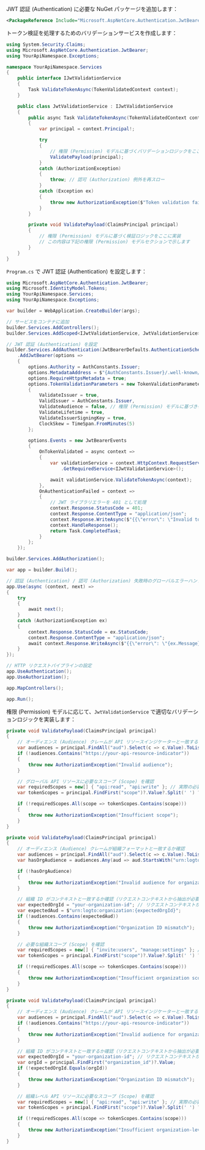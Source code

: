 
JWT 認証 (Authentication) に必要な NuGet パッケージを追加します：

```xml
<PackageReference Include="Microsoft.AspNetCore.Authentication.JwtBearer" Version="8.0.0" />
```

トークン検証を処理するためのバリデーションサービスを作成します：

```csharp title="JwtValidationService.cs"
using System.Security.Claims;
using Microsoft.AspNetCore.Authentication.JwtBearer;
using YourApiNamespace.Exceptions;

namespace YourApiNamespace.Services
{
    public interface IJwtValidationService
    {
        Task ValidateTokenAsync(TokenValidatedContext context);
    }

    public class JwtValidationService : IJwtValidationService
    {
        public async Task ValidateTokenAsync(TokenValidatedContext context)
        {
            var principal = context.Principal!;

            try
            {
                // 権限 (Permission) モデルに基づくバリデーションロジックをここに追加
                ValidatePayload(principal);
            }
            catch (AuthorizationException)
            {
                throw; // 認可 (Authorization) 例外を再スロー
            }
            catch (Exception ex)
            {
                throw new AuthorizationException($"Token validation failed: {ex.Message}", 401);
            }
        }

        private void ValidatePayload(ClaimsPrincipal principal)
        {
            // 権限 (Permission) モデルに基づく検証ロジックをここに実装
            // この内容は下記の権限 (Permission) モデルセクションで示します
        }
    }
}
```

`Program.cs` で JWT 認証 (Authentication) を設定します：

```csharp title="Program.cs"
using Microsoft.AspNetCore.Authentication.JwtBearer;
using Microsoft.IdentityModel.Tokens;
using YourApiNamespace.Services;
using YourApiNamespace.Exceptions;

var builder = WebApplication.CreateBuilder(args);

// サービスをコンテナに追加
builder.Services.AddControllers();
builder.Services.AddScoped<IJwtValidationService, JwtValidationService>();

// JWT 認証 (Authentication) を設定
builder.Services.AddAuthentication(JwtBearerDefaults.AuthenticationScheme)
    .AddJwtBearer(options =>
    {
        options.Authority = AuthConstants.Issuer;
        options.MetadataAddress = $"{AuthConstants.Issuer}/.well-known/openid_configuration";
        options.RequireHttpsMetadata = true;
        options.TokenValidationParameters = new TokenValidationParameters
        {
            ValidateIssuer = true,
            ValidIssuer = AuthConstants.Issuer,
            ValidateAudience = false, // 権限 (Permission) モデルに基づき手動でオーディエンスを検証
            ValidateLifetime = true,
            ValidateIssuerSigningKey = true,
            ClockSkew = TimeSpan.FromMinutes(5)
        };

        options.Events = new JwtBearerEvents
        {
            OnTokenValidated = async context =>
            {
                var validationService = context.HttpContext.RequestServices
                    .GetRequiredService<IJwtValidationService>();

                await validationService.ValidateTokenAsync(context);
            },
            OnAuthenticationFailed = context =>
            {
                // JWT ライブラリエラーを 401 として処理
                context.Response.StatusCode = 401;
                context.Response.ContentType = "application/json";
                context.Response.WriteAsync($"{{\"error\": \"Invalid token\"}}");
                context.HandleResponse();
                return Task.CompletedTask;
            }
        };
    });

builder.Services.AddAuthorization();

var app = builder.Build();

// 認証 (Authentication) / 認可 (Authorization) 失敗時のグローバルエラーハンドリング
app.Use(async (context, next) =>
{
    try
    {
        await next();
    }
    catch (AuthorizationException ex)
    {
        context.Response.StatusCode = ex.StatusCode;
        context.Response.ContentType = "application/json";
        await context.Response.WriteAsync($"{{\"error\": \"{ex.Message}\"}}");
    }
});

// HTTP リクエストパイプラインの設定
app.UseAuthentication();
app.UseAuthorization();

app.MapControllers();

app.Run();
```

権限 (Permission) モデルに応じて、`JwtValidationService` で適切なバリデーションロジックを実装します：

<Tabs groupId="permission-models">
<TabItem value="global-api-resources" label="グローバル API リソース">

```csharp title="JwtValidationService.cs"
private void ValidatePayload(ClaimsPrincipal principal)
{
    // オーディエンス (Audience) クレームが API リソースインジケーターと一致するか確認
    var audiences = principal.FindAll("aud").Select(c => c.Value).ToList();
    if (!audiences.Contains("https://your-api-resource-indicator"))
    {
        throw new AuthorizationException("Invalid audience");
    }

    // グローバル API リソースに必要なスコープ (Scope) を確認
    var requiredScopes = new[] { "api:read", "api:write" }; // 実際の必要スコープに置き換えてください
    var tokenScopes = principal.FindFirst("scope")?.Value?.Split(' ') ?? Array.Empty<string>();

    if (!requiredScopes.All(scope => tokenScopes.Contains(scope)))
    {
        throw new AuthorizationException("Insufficient scope");
    }
}
```

</TabItem>
<TabItem value="organization-permissions" label="組織 (非 API) 権限 (Permission)">

```csharp title="JwtValidationService.cs"
private void ValidatePayload(ClaimsPrincipal principal)
{
    // オーディエンス (Audience) クレームが組織フォーマットと一致するか確認
    var audiences = principal.FindAll("aud").Select(c => c.Value).ToList();
    var hasOrgAudience = audiences.Any(aud => aud.StartsWith("urn:logto:organization:"));

    if (!hasOrgAudience)
    {
        throw new AuthorizationException("Invalid audience for organization permissions");
    }

    // 組織 ID がコンテキストと一致するか確認（リクエストコンテキストから抽出が必要な場合あり）
    var expectedOrgId = "your-organization-id"; // リクエストコンテキストから抽出
    var expectedAud = $"urn:logto:organization:{expectedOrgId}";
    if (!audiences.Contains(expectedAud))
    {
        throw new AuthorizationException("Organization ID mismatch");
    }

    // 必要な組織スコープ (Scope) を確認
    var requiredScopes = new[] { "invite:users", "manage:settings" }; // 実際の必要スコープに置き換えてください
    var tokenScopes = principal.FindFirst("scope")?.Value?.Split(' ') ?? Array.Empty<string>();

    if (!requiredScopes.All(scope => tokenScopes.Contains(scope)))
    {
        throw new AuthorizationException("Insufficient organization scope");
    }
}
```

</TabItem>
<TabItem value="organization-level-api-resources" label="組織レベル API リソース">

```csharp title="JwtValidationService.cs"
private void ValidatePayload(ClaimsPrincipal principal)
{
    // オーディエンス (Audience) クレームが API リソースインジケーターと一致するか確認
    var audiences = principal.FindAll("aud").Select(c => c.Value).ToList();
    if (!audiences.Contains("https://your-api-resource-indicator"))
    {
        throw new AuthorizationException("Invalid audience for organization-level API resources");
    }

    // 組織 ID がコンテキストと一致するか確認（リクエストコンテキストから抽出が必要な場合あり）
    var expectedOrgId = "your-organization-id"; // リクエストコンテキストから抽出
    var orgId = principal.FindFirst("organization_id")?.Value;
    if (!expectedOrgId.Equals(orgId))
    {
        throw new AuthorizationException("Organization ID mismatch");
    }

    // 組織レベル API リソースに必要なスコープ (Scope) を確認
    var requiredScopes = new[] { "api:read", "api:write" }; // 実際の必要スコープに置き換えてください
    var tokenScopes = principal.FindFirst("scope")?.Value?.Split(' ') ?? Array.Empty<string>();

    if (!requiredScopes.All(scope => tokenScopes.Contains(scope)))
    {
        throw new AuthorizationException("Insufficient organization-level API scopes");
    }
}
```

</TabItem>
</Tabs>
